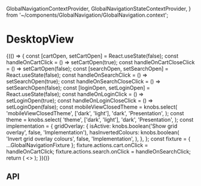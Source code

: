   GlobalNavigationContextProvider,
  GlobalNavigationStateContextProvider,
} from '~/components/GlobalNavigation/GlobalNavigation.context';

<Meta title="Components/GlobalNavigation/DesktopView" component={DesktopView} />

# DesktopView

<Canvas>
  <Story name="Base component">
    {(() => {
      const [cartOpen, setCartOpen] = React.useState(false);
      const handleOnCartClick = () => setCartOpen(true);
      const handleOnCartCloseClick = () => setCartOpen(false);
      const [searchOpen, setSearchOpen] = React.useState(false);
      const handleOnSearchClick = () => setSearchOpen(true);
      const handleOnSearchCloseClick = () => setSearchOpen(false);
      const [loginOpen, setLoginOpen] = React.useState(false);
      const handleOnLoginClick = () => setLoginOpen(true);
      const handleOnLoginCloseClick = () => setLoginOpen(false);
      const mobileViewClosedTheme = knobs.select(
        'mobileViewClosedTheme',
        ['dark', 'light'],
        'dark',
        'Presentation',
      );
      const theme = knobs.select(
        'theme',
        ['dark', 'light'],
        'dark',
        'Presentation',
      );
      const implementation = {
        gridOverlay: {
          isActive: knobs.boolean('Show grid overlay', false, 'Implementation'),
          hasInvertedColours: knobs.boolean(
            'Invert grid overlay colours',
            false,
            'Implementation',
          ),
        },
      };
      const fixture = { ...GlobalNavigationFixture };
      fixture.actions.cart.onClick = handleOnCartClick;
      fixture.actions.search.onClick = handleOnSearchClick;
      return (
        <>
          <GlobalNavigationStateContextProvider>
            <GlobalNavigationContextProvider
              value={{
                actions: fixture.actions,
                read: fixture.read,
                collections: fixture.collections,
                isVisuallyObstructed: cartOpen || loginOpen || cartOpen,
                mobileViewClosedTheme,
                theme,
              }}
            >
              <DesktopViewContextProvider>
                <DesktopView />
              </DesktopViewContextProvider>
            </GlobalNavigationContextProvider>
          </GlobalNavigationStateContextProvider>
          <StorybookGridOverlay {...implementation.gridOverlay} />
        </>
      );
    })()}
  </Story>
</Canvas>

## API

<ArgsTable of={DesktopView} />
